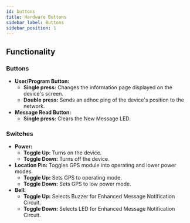 ```yaml
---
id: buttons
title: Hardware Buttons
sidebar_label: Buttons
sidebar_position: 1
---
```



## Functionality

### Buttons

- **User/Program Button:**
  - **Single press:** Changes the information page displayed on the device's screen.
  - **Double press:** Sends an adhoc ping of the device's position to the network.
- **Message Read Button:**
  - **Single press:** Clears the New Message LED.

### Switches

- **Power:**
  - **Toggle Up:** Turns on the device.
  - **Toggle Down:** Turns off the device.
- **Location Pin:** Toggles GPS module into operating and lower power modes.
  - **Toggle Up:** Sets GPS to operating mode.
  - **Toggle Down:** Sets GPS to low power mode.
- **Bell:**
  - **Toggle Up:** Selects Buzzer for Enhanced Message Notification Circuit.
  - **Toggle Down:** Selects LED for Enhanced Message Notification Circuit.
